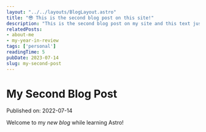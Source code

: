 ```yaml
---
layout: "../../layouts/BlogLayout.astro"
title: "😎 This is the second blog post on this site!"
description: "This is the second blog post on my site and this text just represents what that post entry will look like when it's on the landing page."
relatedPosts:
- about-me 
- my-year-in-review 
tags: ['personal']
readingTime: 5
pubDate: 2023-07-14
slug: my-second-post
---
```


<PostHeader 
    title={frontmatter.title}
    description={frontmatter.description}
    tags={frontmatter.tags}
    pubDate={frontmatter.pubDate}
    readingTime={frontmatter.readingTime}
/>
# My Second Blog Post

Published on: 2022-07-14

Welcome to my _new blog_ while learning Astro!